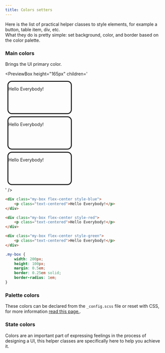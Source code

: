 ```yaml
---
title: Colors setters
---
```



Here is the list of practical helper classes to style elements,
for example a button, table item, div, etc.  
What they do is pretty simple:
set background, color, and border based on the color palette.

### Main colors

<ColorIndicator color="#1cb0f6" title=".style-accent" inline={true} /> Brings the UI primary color.

<PreviewBox
	height="165px"
	children='<!DOCTYPE html>
<html lang="en">
	<head>
		<meta charset="UTF-8" />
		<meta http-equiv="X-UA-Compatible" content="IE=edge" />
		<meta name="viewport" content="width=device-width, initial-scale=1.0" />
		<link rel="stylesheet" href="https://raw.githack.com/amir2mi/FlatifyCSS/master/dist/css/flatify-min.css" />
		<title>Colors helper classes</title>
        <style>
            .my-box{
                width: 200px;
                height: 100px;
				margin: 0.5em;
                border: 0.25em solid;
                border-radius: 1em;
            }
        </style>
	</head>
	<div class="flex-center">
		<div class="my-box flex-center style-blue">
			<p class="text-centered">Hello Everybody!</p>
		</div>
		<div class="my-box flex-center style-red">
			<p class="text-centered">Hello Everybody!</p>
		</div>
		<div class="my-box flex-center style-green">
			<p class="text-centered">Hello Everybody!</p>
		</div>
	</div>
</html>'
/>

```html {1,5,9} title="index.html"
<div class="my-box flex-center style-blue">
	<p class="text-centered">Hello Everybody!</p>
</div>

<div class="my-box flex-center style-red">
	<p class="text-centered">Hello Everybody!</p>
</div>

<div class="my-box flex-center style-green">
	<p class="text-centered">Hello Everybody!</p>
</div>
```

```css title="style.css"
.my-box {
	width: 200px;
	height: 100px;
	margin: 0.5em;
	border: 0.25em solid;
	border-radius: 1em;
}
```

### Palette colors

These colors can be declared from the `_config.scss` file or reset with CSS,
for more information [read this page.](#).

<ColorIndicator color="#1cb0f6" title=".style-blue" />
<ColorIndicator color="#58cc02" title=".style-green" />
<ColorIndicator color="#ffde00" title=".style-yellow" />
<ColorIndicator color="#ff9600" title=".style-orange" />
<ColorIndicator color="#ff4b4b" title=".style-red" />
<ColorIndicator color="#ce82ff" title=".style-purple" />

### State colors

Colors are an important part of expressing feelings in the process of designing a UI,
this helper classes are specifically here to help you achieve it.

<ColorIndicator color="#58cc02" title=".style-success" />
<ColorIndicator color="#1cb0f6" title=".style-info" />
<ColorIndicator color="#ff9600" title=".style-warning" />
<ColorIndicator color="#ff4b4b" title=".style-danger" />
<ColorIndicator color="#f1f4f7" title=".style-light" />
<ColorIndicator color="#2e4051" title=".style-dark" />
